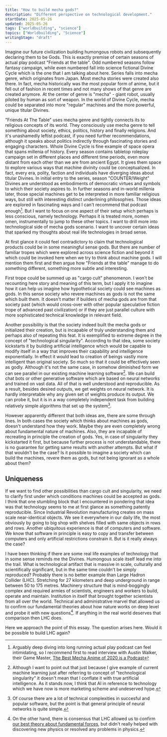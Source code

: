 ```yaml
---
title: "How to build mecha gods?"
description: "Different perspective on technological development."
startDate: 2025-05-26
updated: 2025-05-26
tags: ["worldbuilding", "science"]
topics: ["Worldbuilding", "Science"]
writingStage: "draft"
---
```


Imagine our future civilization building humongous robots and subsequently declaring them to be Gods. This is exactly premise of certain seasons of actual play podcast "Friends at the table". Odd numbered seasons follow fantasy campaign, while even numbered fall into science fictional Divine Cycle which is the one that I am talking about here. Series falls into mecha genre, which originates from Japan. Most mecha stories were created also there. In fact, mecha historically was the most popular form of anime, but it fell out of fashion in recent times and not many shows of that genre are created anymore. At the center of genre is "mecha" - giant robot, usually piloted by human as sort of weapon. In the world of Divine Cycle, mecha could be separated into more "regular" machines and the more powerful, unique titular Divines.

"Friends At The Table" uses mecha genre and tightly connects its to religious concepts of its world. They consciously use mecha genre to tell something about society, ethics, politics, history and finally religions. And it's unashamedly leftist podcast, if you need further recommendations, although it speaks about politics indirectly through fascinating stories and engaging characters. Whole Divine Cycle is fine example of space opera that spans millenia of history. Every season contains tabletop roleplay campaign set in different places and different time periods, even more distant from each other than we are from ancient Egypt. It gives them space to explore various ways that machine divinity could be conceptualized. In fact, every era, polity, faction and individuals have diverging ideas about titular Divines. In initial entry to the series, season "COUNTER/Weight" Divines are understood as embodiments of democratic virtues and symbols to which their society aspires to. In further seasons and in-world millenia later, those special machines get to be interpreted in more familiar religious ways, but still with interesting distinct underlining philosophies. Those ideas are explored in fascinating ways and I can't recommend that podcast enough[^1]. But I want to focus on one aspect of their setup which perhaps is less conscious, namely technology. Perhaps it is treated more, nomen omen, instrumentally to jump to these other topics. I want to drill more into technological side of mecha gods scenario. I want to uncover certain ideas that sparked my thoughts about real life technologies in broad sense.

[^1]: Arguably deep diving into long running actual play podcast can feel intimidating, so I recommend first to read interview with Austin Walker, their Game Master, [The Best Mecha Anime of 2020 is a Podcast](https://www.crunchyroll.com/news/interviews/2020/9/30/interview-the-best-mecha-anime-of-2020-is-a-podcast)

At first glance it could feel contradictory to claim that technological products could be in some meaningful sense gods. But there are number of familiar tropes which were explored across science fiction and beyond it which could be invoked here when we try to think about machine gods. I will mention them first and then argue how "Friends at the table" manage to do something different, something more subtle and interesting.

First trope could be summed up as "cargo cult" phenomenon. I won't be recounting here story and meaning of this term, but I apply it to imagine how it can help us imagine how hypothetical society could see machines as gods. In this sense society who revere machines as gods is not the same which built them. It doesn't matter if builders of mecha gods are from that society past (which would cross-over with other popular speculative fiction trope of advanced past civilization) or if they are just parallel culture with more sophisticated technical knowledge in relevant field.

Another possibility is that the society indeed built the mecha gods or initialized their creation, but is incapable of truly understanding them and perhaps also of repeating this feat. It is exemplified to extreme degree in the concept of "technological singularity". According to that idea, some society kickstarts it by building artificial intelligence which would be capable to modify itself in a way that improves their capability and intelligence exponentially. In effect it would lead to creation of beings vastly more intelligent than original society. So much so that it could be effectively seen as godly. Although it's not the same case, in somehow diminished form we can see parallel in our existing machine learning software[^2]. We can build chat bots or other generative software which are based on neural networks and trained on vast data. All of that is well understood and reproducible. As a result, besides desired outputs, we get weights on neural network. It is hardly interpretable why any given set of weights produce its output. We can probe it, but it is in a way completely independent task from building relatively simple algorithms that set up the system[^3].

[^2]: Although I want to point out that just because I give example of current machine learning just after referring to concept of "technological singularity" it doesn't mean that I conflate it with true artificial intelligence. As it stands now, I think that AI in reference to technology which we have now is more marketing scheme and undeserved hype.
[^3]: Of course there are a lot of technical complexities in succesful and popular software, but the point is that general principle of neural networks is quite simple.

However apparently different that both ideas are, there are some through lines. In both cases the society which thinks about machines as gods, doesn't understand how they work. Maybe they are even completely wrong about fundamental nature of machines. Also, they are incapable of recreating in principle the creation of gods. Yes, in case of singularity they kickstarted it first, but because further process is not understandable, there is no guarantee for getting same results with another attempts. But what if that wouldn't be the case? Is it possible to imagine a society which can build the machines, revere them as gods, but not being ignorant as a whole about them?

## Uniqueness

If we want to find other possibilities than cargo cult and singularity, we need to clarify first under which conditions machines could be accepted as gods. I think that one stumbling block that I encountered in pondering that idea was that technology seems to me at first glance as something patently reproducible. Since Industrial Revolution manufacturing creates on mass scale near-identical objects. We see it everywhere in our daily life, the most obviously by going to big shop with shelves filled with same objects in rows and rows. Another ubiquitous experience is that of computers and software. We know that software in principle is easy to copy and transfer between computers and only artificial restrictions constrain it. But is it really always the case?

I have been thinking if there are some real life examples of technology that in some sense reminds me the Divines. Humongous scale itself lead me into the trail. What is technological artifact that is massive in scale, culturally and scientifically significant, but in the same time couldn't be simply reproduced? Probably there is no better example than Large Hadron Collider (LHC). Stretching for 27 kilometers and deep underground in range between 50 to 175 metres. Machinery structure that is mind-boggingly complex and required armies of scientists, engineers and workers to build, operate and maintain. Institution in itself that brought together scientists from all over the world. Technical and administrative marvel that allowed us to confirm our fundamental theories about how nature works on deep level and probe it with new questions[^4]. If anything in the real world deserves that comparison then LHC does.

[^4]: On the other hand, there is consensus that LHC allowed us to confirm [our best theory about fundamental forces](https://en.wikipedia.org/wiki/Standard_Model), but didn't really helped with discovering new physics or resolved any problems in physics.

Here we approach the point of this essay. The question arises here. Would it be possible to build LHC again?
